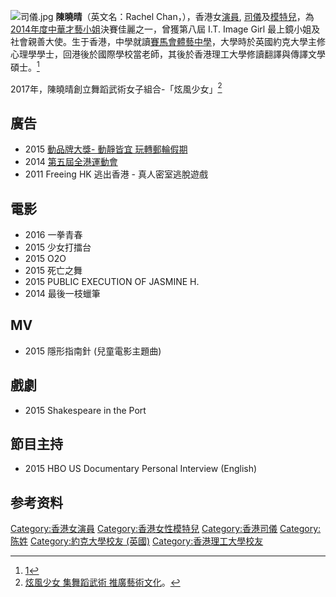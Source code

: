 {{多個問題|
{{citation style|time=2017-01-12T05:45:08+00:00}}
{{blpsources|time=2017-1-5}}
}}
{{藝人
| 姓名 = 陳曉晴
|圖片 = 
| 類型 = 女演員
| 英文名 = Rachel Chan
| 綽號 = 才女
| 國籍 = {{CNHK}}
| 職業 = [[演員|演員]]、[[司儀|司儀]]、[[模特兒|模特兒]]
| 語言 = [[國語|國語]]、[[粵語|粵語]]、[[英語|英語]]
| 母校 = [[英國約克大學|英國約克大學]] [[心理學|心理學]]系畢業<br> [[香港理工大學|香港理工大學]] [[翻譯與傳譯文學碩士|翻譯與傳譯文學碩士]]系畢業
| 獎項 = 中華才藝小姐國際大賽 15 強 <br />2016 及2017 年東方體育會武術錦標賽精英兵器女子組冠軍<br /> 第八屆I.T. Image Girl 最上鏡小姐 , 社會親善大仕<br /> Yesmen 女主播 10 強<br /> C.T. Good Job 最具人氣model 
}}
[[File:司儀.jpg|thumb]]
'''陳曉晴'''（英文名：Rachel Chan，{{bd|1989年|8月11日}}），香港女[[演員|演員]], [[司儀|司儀]]及[[模特兒|模特兒]]，為[[2014年度中華才藝小姐|2014年度中華才藝小姐]]決賽佳麗之一，曾獲第八屆 I.T. Image Girl 最上鏡小姐及社會親善大使。生于香港，中學就讀[[賽馬會體藝中學|賽馬會體藝中學]]，大學時於英國約克大學主修心理學學士，回港後於國際學校當老師，其後於香港理工大學修讀翻譯與傳譯文學碩士。<ref>[http://news.takungpao.com.hk/paper/q/2014/1207/2850585.html] </ref>

2017年，陳曉晴創立舞蹈武術女子組合-「炫風少女」<ref>[http://www.stars-hk.com/2017/01/01/%E7%82%AB%E9%A2%A8%E5%B0%91%E5%A5%B3-%E9%9B%86%E8%88%9E%E8%B9%88%E6%AD%A6%E8%A1%93-%E6%8E%A8%E5%BB%A3%E8%97%9D%E8%A1%93%E6%96%87%E5%8C%96/ 炫風少女 集舞蹈武術 推廣藝術文化]。</ref>

==廣告==
*2015   [[玩轉郵輪假期|動品牌大獎- 動靜皆宜 玩轉郵輪假期]]
*2014   [[全港運動會|第五屆全港運動會]]
*2011   Freeing HK 逃出香港 - 真人密室逃脫遊戲

==電影==
*2016 一拳青春
*2015 少女打擂台
*2015   O2O
*2015   死亡之舞
*2015   PUBLIC EXECUTION OF JASMINE H. 
*2014   最後一枝蠟筆

==MV== 
*2015  隱形指南針 (兒童電影主題曲) 

==戲劇==
*2015  Shakespeare in the Port 

==節目主持==
*2015‭     ‬HBO US Documentary Personal‭ ‬Interview‭ (‬English‭)‬

==参考资料==
{{refs}}

[[Category:香港女演員|Category:香港女演員]]
[[Category:香港女性模特兒|Category:香港女性模特兒]]
[[Category:香港司儀|Category:香港司儀]]
[[Category:陈姓|Category:陈姓]]
[[Category:約克大學校友_(英國)|Category:約克大學校友 (英國)]]
[[Category:香港理工大學校友|Category:香港理工大學校友]]